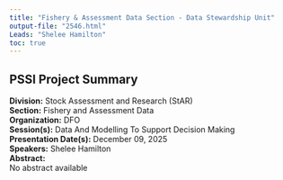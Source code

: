 ```yaml
---
title: "Fishery & Assessment Data Section - Data Stewardship Unit"
output-file: "2546.html"
Leads: "Shelee Hamilton"
toc: true
---
```


## PSSI Project Summary

**Division:** Stock Assessment and Research (StAR)  
**Section:** Fishery and Assessment Data  
**Organization:** DFO  
**Session(s):** Data And Modelling To Support Decision Making  
**Presentation Date(s):** December 09, 2025  
**Speakers:** Shelee Hamilton  
**Abstract:**  
No abstract available   


